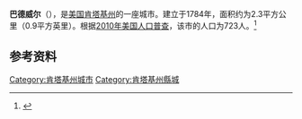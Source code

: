 {{Infobox City 
|chinese_name = 巴德威尔
|official_name = Bardwell
|image_flag = 
|image_seal = 
|image_skyline = 
|image_map = KYMap-doton-Bardwell.PNG
|map_caption =
|subdivision_type = [[國家|國家]]
|subdivision_name = {{USA}}
|leader_title = 
|leader_name = 
|subdivision_type1 = [[美國行政區劃|州]]
|subdivision_name1 = [[肯塔基州|肯塔基州]]
|subdivision_type2 = [[肯塔基州行政区划|县]]
|subdivision_name2 = Carlisle
|found_title            = 正式立市
|found_date             = 1784年
|area_total = 2.3
|area_land = 
|area_water = 
|population_as_of = 2010
|population_total = 723
|population_density = 
|timezone = 
|utc_offset = 
|timezone_DST = 
|utc_offset_DST = 
}}

'''巴德威尔'''（{{lang-en|'''Bardwell'''}}），是[[美国|美国]][[肯塔基州|肯塔基州]]的一座城市。建立于1784年，面积约为2.3平方公里（0.9平方英里）。根据[[2010年美国人口普查|2010年美国人口普查]]，该市的人口为723人。<ref name=census>{{cite web |url = http://www.census.gov/prod/www/abs/decennial/ |title = Census of Population and Housing |publisher = U.S. Census Bureau |accessdate = November 18, 2011 |archive-url = https://web.archive.org/web/20060208103743/http://www.census.gov/prod/www/abs/decennial/ |archive-date = 2006-02-08 |dead-url = yes }}</ref>

== 参考资料 ==
{{reflist}}

[[Category:肯塔基州城市|Category:肯塔基州城市]]
[[Category:肯塔基州縣城|Category:肯塔基州縣城]]


{{Kentucky-stub}}